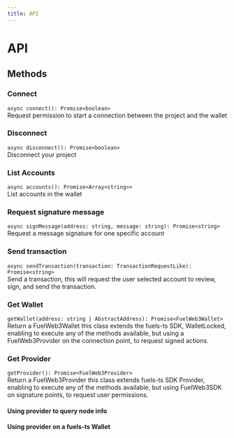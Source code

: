 ```yaml
---
title: API
---
```


# API

## Methods

### Connect

`async connect(): Promise<boolean>`<br />
Request permission to start a connection between the project and the wallet

<CodeImport file="../../sdk/src/FuelWeb3.test.ts" testCase="connect" />

### Disconnect

`async disconnect(): Promise<boolean>`<br />
Disconnect your project

<CodeImport file="../../sdk/src/FuelWeb3.test.ts" testCase="disconnect" />

### List Accounts

`async accounts(): Promise<Array<string>>`<br />
List accounts in the wallet

<CodeImport file="../../sdk/src/FuelWeb3.test.ts" testCase="accounts" />

### Request signature message

`async signMessage(address: string, message: string): Promise<string>`<br />
Request a message signature for one specific account

<CodeImport file="../../sdk/src/FuelWeb3.test.ts" testCase="signMessage" />

### Send transaction

`async sendTransaction(transaction: TransactionRequestLike): Promise<string>`<br />
Send a transaction, this will request the user selected account to review,
sign, and send the transaction.

<CodeImport file="../../sdk/src/FuelWeb3.test.ts" testCase="sendTransaction" />

### Get Wallet

`getWallet(address: string | AbstractAddress): Promise<FuelWeb3Wallet>`<br />
Return a FuelWeb3Wallet this class extends the fuels-ts SDK, WalletLocked,
enabling to execute any of the methods available, but using a FuelWeb3Provider on the connection point,
to request signed actions.

<CodeImport file="../../sdk/src/FuelWeb3.test.ts" testCase="getWallet" />

### Get Provider

`getProvider(): Promise<FuelWeb3Provider>`<br />
Return a FuelWeb3Provider this class extends fuels-ts SDK Provider, enabling to execute any of the methods available, but using FuelWeb3SDK on signature points, to request user permissions.

#### Using provider to query node info

<CodeImport file="../../sdk/src/FuelWeb3.test.ts" testCase="getProvider" />

#### Using provider on a fuels-ts Wallet

<CodeImport
  file="../../sdk/src/FuelWeb3.test.ts"
  testCase="User getProvider on fuels-ts Wallet"
/>
